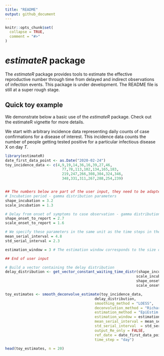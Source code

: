 ```yaml
---
title: "README"
output: github_document
---
```


```r
knitr::opts_chunk$set(
  collapse = TRUE,
  comment = "#>"
)
```

# *estimateR* package

The *estimateR* package provides tools to estimate the effective reproductive number through time from delayed and indirect observations of infection events.
This package is under development. 
The README file is still at a super rough stage.


## Quick toy example

We demonstrate below a basic use of the *estimateR* package. Check out the estimateR vignette for more details.

We start with arbitrary incidence data representing daily counts of case confirmations for a disease of interest.
This incidence data counts the number of people getting tested positive for a particular infectious disease X on day *T*.

```r
library(estimateR)
date_first_data_point <- as.Date("2020-02-24")
toy_incidence_data <- c(4,9,19,14,36,16,39,27,46,
                          77,78,113,102,134,165,183,
                          219,247,266,308,304,324,346,
                          348,331,311,267,288,254,239)


## The numbers below are part of the user input, they need to be adapted to the particular disease studied.
# Incubation period - gamma distribution parameters
shape_incubation = 3.2 
scale_incubation = 1.3

# Delay from onset of symptoms to case observation - gamma distribution parameters
shape_onset_to_report = 2.7
scale_onset_to_report = 1.6

# We specify these parameters in the same unit as the time steps in the original observation data. For instance, if the original data represents daily reports, the parameters below must be specified in days (this is the case in this toy example).
mean_serial_interval = 4.8
std_serial_interval = 2.3

estimation_window = 3 # The estimation window corresponds to the size of the sliding window used in EpiEstim (see help(estimate_Re) for additional details. Here, it is set to three days.

## End of user input

# Build a vector containing the delay distribution
delay_distribution <- get_vector_constant_waiting_time_distr(shape_incubation,
                                                            scale_incubation,
                                                            shape_onset_to_report,
                                                            scale_onset_to_report)

toy_estimates <- smooth_deconvolve_estimate(toy_incidence_data,
                                         delay_distribution,
                                         smoothing_method = "LOESS",
                                         deconvolution_method = "Richardson-Lucy delay distribution",
                                         estimation_method = "EpiEstim sliding window",
                                         estimation_window = estimation_window,
                                         mean_serial_interval = mean_serial_interval,
                                         std_serial_interval  = std_serial_interval,
                                         output_Re_only = FALSE,
                                         ref_date = date_first_data_point,
                                         time_step = "day")

head(toy_estimates, n = 20)
```



